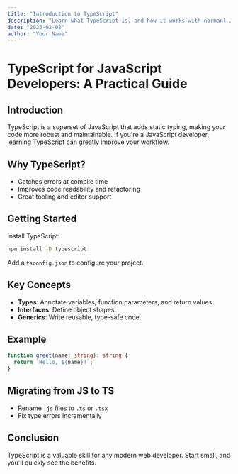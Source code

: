 ```yaml
---
title: "Introduction to TypeScript"
description: "Learn what TypeScript is, and how it works with normanl JavaScript. JavaScript basic knowledge require to understand"
date: "2025-02-08"
author: "Your Name"
---
```


# TypeScript for JavaScript Developers: A Practical Guide

## Introduction

TypeScript is a superset of JavaScript that adds static typing, making your code more robust and maintainable. If you're a JavaScript developer, learning TypeScript can greatly improve your workflow.

## Why TypeScript?

- Catches errors at compile time
- Improves code readability and refactoring
- Great tooling and editor support

## Getting Started

Install TypeScript:

```bash
npm install -D typescript
```

Add a `tsconfig.json` to configure your project.

## Key Concepts

- **Types**: Annotate variables, function parameters, and return values.
- **Interfaces**: Define object shapes.
- **Generics**: Write reusable, type-safe code.

## Example

```ts
function greet(name: string): string {
  return `Hello, ${name}!`;
}
```

## Migrating from JS to TS

- Rename `.js` files to `.ts` or `.tsx`
- Fix type errors incrementally

## Conclusion

TypeScript is a valuable skill for any modern web developer. Start small, and you'll quickly see the benefits.
